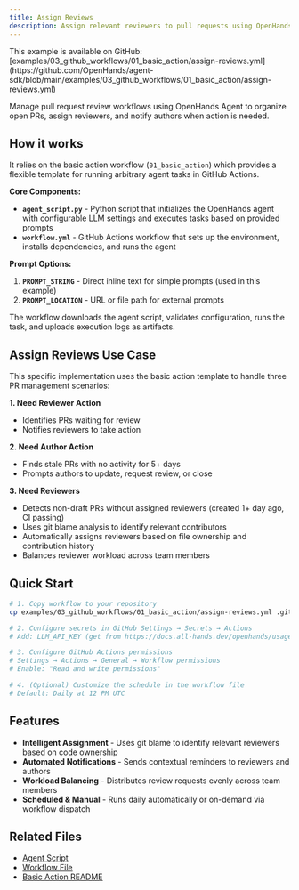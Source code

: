 ```yaml
---
title: Assign Reviews
description: Assign relevant reviewers to pull requests using OpenHands Agent
---
```


<Note>
This example is available on GitHub: [examples/03_github_workflows/01_basic_action/assign-reviews.yml](https://github.com/OpenHands/agent-sdk/blob/main/examples/03_github_workflows/01_basic_action/assign-reviews.yml)
</Note>

Manage pull request review workflows using OpenHands Agent to organize open PRs, assign reviewers, and notify authors when action is needed.

## How it works

It relies on the basic action workflow (`01_basic_action`) which provides a flexible template for running arbitrary agent tasks in GitHub Actions.

**Core Components:**
- **`agent_script.py`** - Python script that initializes the OpenHands agent with configurable LLM settings and executes tasks based on provided prompts
- **`workflow.yml`** - GitHub Actions workflow that sets up the environment, installs dependencies, and runs the agent

**Prompt Options:**
1. **`PROMPT_STRING`** - Direct inline text for simple prompts (used in this example)
2. **`PROMPT_LOCATION`** - URL or file path for external prompts

The workflow downloads the agent script, validates configuration, runs the task, and uploads execution logs as artifacts.

## Assign Reviews Use Case

This specific implementation uses the basic action template to handle three PR management scenarios:

**1. Need Reviewer Action**
- Identifies PRs waiting for review
- Notifies reviewers to take action

**2. Need Author Action**
- Finds stale PRs with no activity for 5+ days
- Prompts authors to update, request review, or close

**3. Need Reviewers**
- Detects non-draft PRs without assigned reviewers (created 1+ day ago, CI passing)
- Uses git blame analysis to identify relevant contributors
- Automatically assigns reviewers based on file ownership and contribution history
- Balances reviewer workload across team members

## Quick Start

```bash
# 1. Copy workflow to your repository
cp examples/03_github_workflows/01_basic_action/assign-reviews.yml .github/workflows/assign-reviews.yml

# 2. Configure secrets in GitHub Settings → Secrets → Actions
# Add: LLM_API_KEY (get from https://docs.all-hands.dev/openhands/usage/llms/openhands-llms)

# 3. Configure GitHub Actions permissions
# Settings → Actions → General → Workflow permissions
# Enable: "Read and write permissions"

# 4. (Optional) Customize the schedule in the workflow file
# Default: Daily at 12 PM UTC
```

## Features

- **Intelligent Assignment** - Uses git blame to identify relevant reviewers based on code ownership
- **Automated Notifications** - Sends contextual reminders to reviewers and authors
- **Workload Balancing** - Distributes review requests evenly across team members
- **Scheduled & Manual** - Runs daily automatically or on-demand via workflow dispatch

## Related Files

- [Agent Script](https://github.com/OpenHands/agent-sdk/blob/main/examples/03_github_workflows/01_basic_action/agent_script.py)
- [Workflow File](https://github.com/OpenHands/agent-sdk/blob/main/examples/03_github_workflows/01_basic_action/assign-reviews.yml)
- [Basic Action README](https://github.com/OpenHands/agent-sdk/blob/main/examples/03_github_workflows/01_basic_action/README.md)
